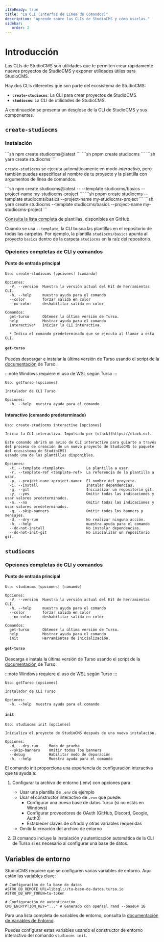 ```yaml
---
i18nReady: true
title: "La CLI (Interfaz de Línea de Comandos)"
description: "Aprende sobre las CLIs de StudioCMS y cómo usarlas."
sidebar:
   order: 2
---
```



# Introducción

Las CLIs de StudioCMS son utilidades que te permiten crear rápidamente nuevos proyectos de StudioCMS y exponer utilidades útiles para StudioCMS.

Hay dos CLIs diferentes que son parte del ecosistema de StudioCMS:

- **`create-studiocms`**: La CLI para crear proyectos de StudioCMS.
- **`studiocms`**: La CLI de utilidades de StudioCMS.

A continuación se presenta un desglose de la CLI de StudioCMS y sus componentes.

## `create-studiocms`

### Instalación

<Tabs syncKey='pkgs'>
  <TabItem label="npm" icon="seti:npm">
  ```sh
  npm create studiocms@latest
  ```
  </TabItem>
  <TabItem label="pnpm" icon="pnpm">
  ```sh
  pnpm create studiocms
  ```
  </TabItem>
  <TabItem label="yarn" icon="seti:yarn">
  ```sh
  yarn create studiocms
  ```
  </TabItem>
</Tabs>

`create-studiocms` se ejecuta automáticamente en modo _interactivo_, pero también puedes especificar el nombre de tu proyecto y la plantilla con argumentos de línea de comandos.

<Tabs syncKey='pkgs'>
  <TabItem label="npm" icon="seti:npm">
  ```sh
  npm create studiocms@latest -- --template studiocms/basics --project-name my-studiocms-project
  ```
  </TabItem>
  <TabItem label="pnpm" icon="pnpm">
  ```sh
  pnpm create studiocms --template studiocms/basics --project-name my-studiocms-project
  ```
  </TabItem>
  <TabItem label="yarn" icon="seti:yarn">
  ```sh
  yarn create studiocms --template studiocms/basics --project-name my-studiocms-project
  ```
  </TabItem>
</Tabs>

[Consulta la lista completa][templates] de plantillas, disponibles en GitHub.

Cuando se usa `--template`, la CLI busca las plantillas en el repositorio de todas las carpetas. Por ejemplo, la plantilla `studiocms/basics` apunta al proyecto `basics` dentro de la carpeta `studiocms` en la raíz del repositorio.

### Opciones completas de CLI y comandos

#### Punto de entrada principal

```log
Uso: create-studiocms [opciones] [comando]

Opciones:
  -V, --version  Muestra la versión actual del Kit de herramientas CLI.
  -h, --help     muestra ayuda para el comando
  --color        forzar salida en color
  --no-color     deshabilitar salida en color

Comandos:
  get-turso      Obtener la última versión de Turso.
  help           Mostrar ayuda para el comando
  interactive*   Iniciar la CLI interactiva.

  * Indica el comando predeterminado que se ejecuta al llamar a esta CLI.
```

#### `get-turso`

Puedes descargar e instalar la última versión de Turso usando el script de la
[documentación](https://docs.turso.tech/cli/installation) de Turso.

:::note
Windows requiere el uso de WSL según Turso
:::

```log
Uso: getTurso [opciones]

Instalador de CLI Turso

Opciones:
  -h, --help  muestra ayuda para el comando
```

#### Interactivo (comando predeterminado)

```log
Uso: create-studiocms interactive [opciones]

Inicia la CLI interactiva. Impulsado por [clack](https://clack.cc).

Este comando abrirá un aviso de CLI interactivo para guiarte a través
del proceso de creación de un nuevo proyecto de StudioCMS (o paquete del ecosistema de StudioCMS)
usando una de las plantillas disponibles.

Opciones:
  -t, --template <template>          La plantilla a usar.
  -r, --template-ref <template-ref>  La referencia de la plantilla a usar.
  -p, --project-name <project-name>  El nombre del proyecto.
  -i, --install                      Instalar dependencias.
  -g, --git                          Inicializar un repositorio git.
  -y, --yes                          Omitir todas las indicaciones y usar valores predeterminados.
  -n, --no                           Omitir todas las indicaciones y usar valores predeterminados.
  -q, --skip-banners                 Omitir todos los banners y mensajes.
  -d, --dry-run                      No realizar ninguna acción.
  -h, --help                         muestra ayuda para el comando
  --do-not-install                   No instalar dependencias.
  --do-not-init-git                  No inicializar un repositorio git.
```

## `studiocms`

### Opciones completas de CLI y comandos

#### Punto de entrada principal

```log
Uso: studiocms [opciones] [comando]

Opciones:
  -V, --version  Muestra la versión actual del Kit de herramientas CLI.
  -h, --help     muestra ayuda para el comando
  --color        forzar salida en color
  --no-color     deshabilitar salida en color

Comandos:
  get-turso      Obtener la última versión de Turso.
  help           Mostrar ayuda para el comando
  init           Herramientas de inicialización.
```

#### `get-turso`

Descarga e instala la última versión de Turso usando el script de la
[documentación](https://docs.turso.tech/cli/installation) de Turso.

:::note
Windows requiere el uso de WSL según Turso
:::

```log
Uso: getTurso [opciones]

Instalador de CLI Turso

Opciones:
  -h, --help  muestra ayuda para el comando
```

#### `init`

```log
Uso: studiocms init [opciones]

Inicializa el proyecto de StudioCMS después de una nueva instalación.

Opciones:
  -d, --dry-run     Modo de prueba
  --skip-banners    Omitir todos los banners
  --debug           Habilitar modo de depuración
  -h, --help        Muestra ayuda para el comando
```

El comando init proporciona una experiencia de configuración interactiva que te ayuda a:

1. Configurar tu archivo de entorno (.env) con opciones para:
   - Usar una plantilla de `.env` de ejemplo
   - Usar el constructor interactivo de `.env` que puede:
     - Configurar una nueva base de datos Turso (si no estás en Windows)
     - Configurar proveedores de OAuth (GitHub, Discord, Google, Auth0)
     - Establecer claves de cifrado y otras variables requeridas
   - Omitir la creación del archivo de entorno

2. El comando incluye la instalación y autenticación automática de la CLI de Turso si es necesario al configurar una base de datos.

## Variables de entorno

StudioCMS requiere que se configuren varias variables de entorno. Aquí están las variables clave:

```dotenv
# Configuración de la base de datos
ASTRO_DB_REMOTE_URL=libsql://tu-base-de-datos.turso.io
ASTRO_DB_APP_TOKEN=tu-token

# Configuración de autenticación
CMS_ENCRYPTION_KEY="..." # Generado con openssl rand --base64 16
```

<ReadMore>Para una lista completa de variables de entorno, consulta la [documentación de Variables de Entorno](/es/start-here/environment-variables/).</ReadMore>

Puedes configurar estas variables usando el constructor de entorno interactivo del comando `studiocms init`.

[templates]: https://github.com/withstudiocms/templates